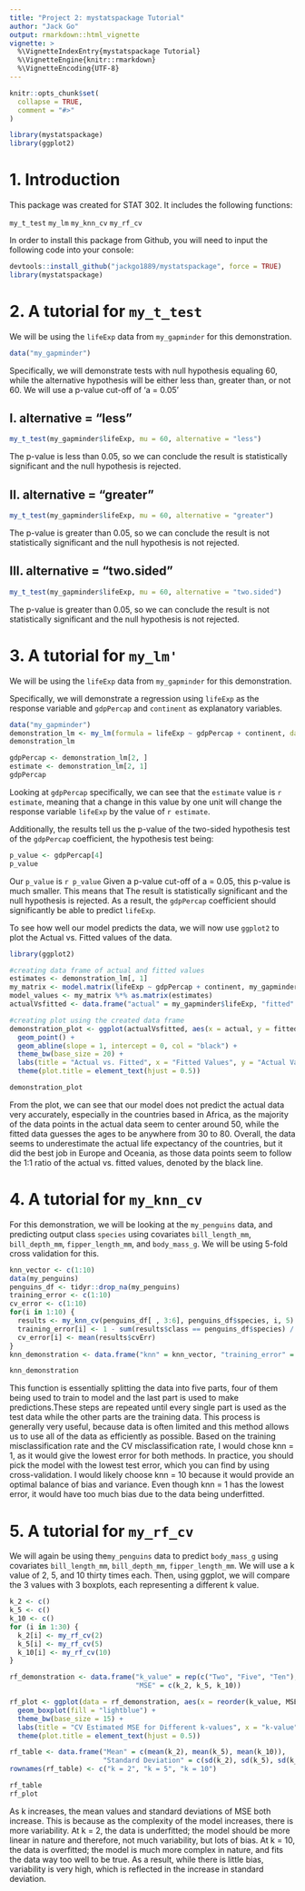 ```yaml
---
title: "Project 2: mystatspackage Tutorial"
author: "Jack Go"
output: rmarkdown::html_vignette
vignette: >
  %\VignetteIndexEntry{mystatspackage Tutorial}
  %\VignetteEngine{knitr::rmarkdown}
  %\VignetteEncoding{UTF-8}
---
```

  
```r
knitr::opts_chunk$set(
  collapse = TRUE,
  comment = "#>"
)
```

```r
library(mystatspackage)
library(ggplot2)
```

# 1. Introduction

This package was created for STAT 302. It includes the following functions:
  
`my_t_test`
`my_lm`
`my_knn_cv`
`my_rf_cv`

In order to install this package from Github, you will need to input the following code into your console:
```r
devtools::install_github("jackgo1889/mystatspackage", force = TRUE)
library(mystatspackage)
```

# 2. A tutorial for `my_t_test`

We will be using the `lifeExp` data from `my_gapminder` for this demonstration.

```r
data("my_gapminder")
```

Specifically, we will demonstrate tests with null hypothesis equaling 60, while the alternative hypothesis will be either less than, greater than, or not 60. We will use a p-value cut-off of 'a = 0.05'

## I. alternative = "less"

\begin{align}
H_0: \mu &= 60,\\
H_a: \mu &< 60.
\end{align}

```r
my_t_test(my_gapminder$lifeExp, mu = 60, alternative = "less")
```

The p-value is less than 0.05, so we can conclude the result is statistically significant and the null hypothesis is rejected.

## II. alternative = "greater"

\begin{align}
H_0: \mu &= 60,\\
H_a: \mu &> 60.
\end{align}

```r
my_t_test(my_gapminder$lifeExp, mu = 60, alternative = "greater")
```

The p-value is greater than 0.05, so we can conclude the result is not statistically significant and the null hypothesis is not rejected.

## III. alternative = "two.sided"

\begin{align}
H_0: \mu &= 60,\\
H_a: \mu &\neq 60.
\end{align}

```r
my_t_test(my_gapminder$lifeExp, mu = 60, alternative = "two.sided")
```

The p-value is greater than 0.05, so we can conclude the result is not statistically significant and the null hypothesis is not rejected.

# 3. A tutorial for `my_lm'`

We will be using the `lifeExp` data from `my_gapminder` for this demonstration.

Specifically, we will demonstrate a regression using `lifeExp` as the response variable and `gdpPercap` and `continent` as explanatory variables. 

```r
data("my_gapminder")
demonstration_lm <- my_lm(formula = lifeExp ~ gdpPercap + continent, data = my_gapminder)
demonstration_lm
```

```r
gdpPercap <- demonstration_lm[2, ]
estimate <- demonstration_lm[2, 1]
gdpPercap
```

Looking at `gdpPercap` specifically, we can see that the `estimate` value is `r estimate`, meaning that a change in this value by one unit will change the response variable `lifeExp` by the value of `r estimate`.

Additionally, the results tell us the p-value of the two-sided hypothesis test of the `gdpPercap` coefficient, the hypothesis test being:
  
  \begin{align}
H_0: \beta &= 0,\\
H_a: \beta &\neq 0.
\end{align}

```r
p_value <- gdpPercap[4]
p_value
```

Our `p_value` is `r p_value` Given a p-value cut-off of a = 0.05, this p-value is much smaller. This means that The result is statistically significant and the null hypothesis is rejected. As a result, the `gdpPercap` coefficient should significantly be able to predict `lifeExp`.

To see how well our model predicts the data, we will now use `ggplot2` to plot the Actual vs. Fitted values of the data.

```r
library(ggplot2)

#creating data frame of actual and fitted values
estimates <- demonstration_lm[, 1]
my_matrix <- model.matrix(lifeExp ~ gdpPercap + continent, my_gapminder)
model_values <- my_matrix %*% as.matrix(estimates)
actualVsfitted <- data.frame("actual" = my_gapminder$lifeExp, "fitted" = model_values, "Continent" = my_gapminder$continent)

#creating plot using the created data frame
demonstration_plot <- ggplot(actualVsfitted, aes(x = actual, y = fitted, color = Continent)) +
  geom_point() +
  geom_abline(slope = 1, intercept = 0, col = "black") + 
  theme_bw(base_size = 20) +
  labs(title = "Actual vs. Fitted", x = "Fitted Values", y = "Actual Values") + 
  theme(plot.title = element_text(hjust = 0.5))

demonstration_plot
```
From the plot, we can see that our model does not predict the actual data very accurately, especially in the countries based in Africa, as the majority of the data points in the actual data seem to center around 50, while the fitted data guesses the ages to be anywhere from 30 to 80. Overall, the data seems to underestimate the actual life expectancy of the countries, but it did the best job in Europe and Oceania, as those data points seem to follow the 1:1 ratio of the actual vs. fitted values, denoted by the black line.

# 4. A tutorial for `my_knn_cv`

For this demonstration, we will be looking at the `my_penguins` data, and predicting output class `species` using covariates `bill_length_mm`, `bill_depth_mm`, `fipper_length_mm`, and `body_mass_g`. We will be using 5-fold cross validation for this.

```r

knn_vector <- c(1:10)
data(my_penguins)
penguins_df <- tidyr::drop_na(my_penguins)
training_error <- c(1:10)
cv_error <- c(1:10)
for(i in 1:10) {
  results <- my_knn_cv(penguins_df[ , 3:6], penguins_df$species, i, 5)
  training_error[i] <- 1 - sum(results$class == penguins_df$species) / nrow(penguins_df)
  cv_error[i] <- mean(results$cvErr)
}
knn_demonstration <- data.frame("knn" = knn_vector, "training_error" = training_error, "cv_error" = cv_error)

knn_demonstration
```
This function is essentially splitting the data into five parts, four of them being used to train to model and the last part is used to make predictions.These steps are repeated until every single part is used as the test data while the other parts are the training data. This process is generally very useful, because data is often limited and this method allows us to use all of the data as efficiently as possible. Based on the training misclassification rate and the CV misclassification rate, I would chose knn = 1, as it would give the lowest error for both methods. In practice, you should pick the model with the lowest test error, which you can find by using cross-validation. I would likely choose knn = 10 because it would provide an optimal balance of bias and variance. Even though knn = 1 has the lowest error, it would have too much bias due to the data being underfitted.

# 5. A tutorial for `my_rf_cv`

We will again be using the`my_penguins` data to predict `body_mass_g` using covariates `bill_length_mm`, `bill_depth_mm`, `fipper_length_mm`. We will use a k value of 2, 5, and 10 thirty times each. Then, using ggplot, we will compare the 3 values with 3 boxplots, each representing a different k value.

```r
k_2 <- c()
k_5 <- c()
k_10 <- c()
for (i in 1:30) {
  k_2[i] <- my_rf_cv(2)
  k_5[i] <- my_rf_cv(5)
  k_10[i] <- my_rf_cv(10)
}
```

```r
rf_demonstration <- data.frame("k_value" = rep(c("Two", "Five", "Ten"), each = 30), 
                               "MSE" = c(k_2, k_5, k_10))

rf_plot <- ggplot(data = rf_demonstration, aes(x = reorder(k_value, MSE), y = MSE, group = k_value)) + 
  geom_boxplot(fill = "lightblue") +
  theme_bw(base_size = 15) +
  labs(title = "CV Estimated MSE for Different k-values", x = "k-value", y = "MSE") +
  theme(plot.title = element_text(hjust = 0.5))

rf_table <- data.frame("Mean" = c(mean(k_2), mean(k_5), mean(k_10)), 
                       "Standard Deviation" = c(sd(k_2), sd(k_5), sd(k_10)))
rownames(rf_table) <- c("k = 2", "k = 5", "k = 10")

rf_table
rf_plot
```

As k increases, the mean values and standard deviations of MSE both increase. This is because as the complexity of the model increases, there is more variability. At k = 2, the data is underfitted; the model should be more linear in nature and therefore, not much variability, but lots of bias. At k = 10, the data is overfitted; the model is much more complex in nature, and fits the data way too well to be true. As a result, while there is little bias, variability is very high, which is reflected in the increase in standard deviation.
